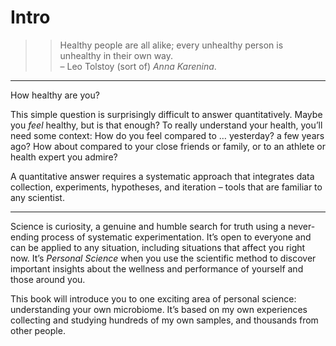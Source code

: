 
# Intro {#sec-intro}


>>Healthy people are all alike; every unhealthy person is unhealthy in their own way. \
-- Leo Tolstoy (sort of) _Anna Karenina_.

***

How healthy are you?

This simple question is surprisingly difficult to answer quantitatively. Maybe you _feel_ healthy, but is that enough? To really understand your health, you'll need some context: How do you feel compared to ... yesterday?  a few years ago? How about compared to your close friends or family, or to an athlete or health expert you admire? 

A quantitative answer requires a systematic approach that integrates data collection, experiments, hypotheses, and iteration -- tools that are familiar to any scientist. 

***

Science is curiosity, a genuine and humble search for truth using a never-ending process of systematic experimentation.  It's open to everyone and can be applied to any situation, including situations that affect you right now.  It's _Personal Science_ when you use the scientific method to discover important insights about the wellness and performance of yourself and those around you. 

This book will introduce you to one exciting area of personal science: understanding your own microbiome. It's based on my own experiences collecting and studying hundreds of my own samples, and thousands from other people.

